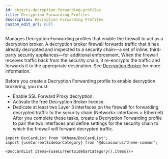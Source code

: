 ```yaml
---
id: objects-decryption-forwarding-profiles
title: Decryption Forwarding Profiles
description: Decryption Forwarding Profiles
custom_edit_url: null
---
```




Manages Decryption Forwarding profiles that enable the firewall to act as a decryption broker. A decryption broker firewall forwards
traffic that it has already decrypted and inspected to a security chain—a set of inline, third-party security appliances—for additional enforcement.
When the firewall receives traffic back from the security chain, it re-encrypts the traffic and forwards it to the appropriate destination.
See <a href="https://docs.paloaltonetworks.com/pan-os/9-1/pan-os-admin/decryption/decryption-broker.html">Decryption Broker</a> for more information.

Before you create a Decryption Forwarding profile to enable decryption brokering, you must:
* Enable SSL Forward Proxy decryption.
* Activate the free Decryption Broker license.
* Dedicate at least two Layer 3 interfaces on the firewall for forwarding decrypted traffic to the security chain (Network> Interfaces > Ethernet)
 After you complete these tasks, create a Decryption Forwarding profile to pair the two interfaces and define settings for the security chain to which
 the firewall will forward decrypted traffic.




```mdx-code-block
import DocCardList from '@theme/DocCardList';
import {useCurrentSidebarCategory} from '@docusaurus/theme-common';

<DocCardList items={useCurrentSidebarCategory().items}/>
```
      